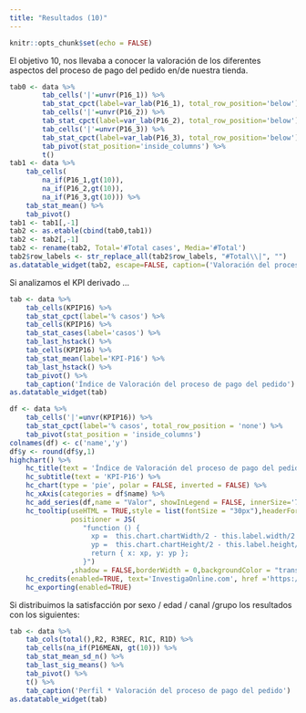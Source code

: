 ```yaml
---
title: "Resultados (10)"
---
```


```r
knitr::opts_chunk$set(echo = FALSE)
```

El objetivo 10, nos llevaba a conocer la valoración de los diferentes aspectos del proceso de pago del pedido en/de nuestra tienda.

```r
tab0 <- data %>%
        tab_cells('|'=unvr(P16_1)) %>% 
        tab_stat_cpct(label=var_lab(P16_1), total_row_position='below') %>%
        tab_cells('|'=unvr(P16_2)) %>% 
        tab_stat_cpct(label=var_lab(P16_2), total_row_position='below') %>%
        tab_cells('|'=unvr(P16_3)) %>% 
        tab_stat_cpct(label=var_lab(P16_3), total_row_position='below') %>%
        tab_pivot(stat_position='inside_columns') %>%
        t()
tab1 <- data %>%
    tab_cells(
        na_if(P16_1,gt(10)),
        na_if(P16_2,gt(10)),
        na_if(P16_3,gt(10))) %>% 
    tab_stat_mean() %>%
    tab_pivot()
tab1 <- tab1[,-1]
tab2 <- as.etable(cbind(tab0,tab1))
tab2 <- tab2[,-1]
tab2 <- rename(tab2, Total='#Total cases', Media='#Total')
tab2$row_labels <- str_replace_all(tab2$row_labels, "#Total\\|", "")
as.datatable_widget(tab2, escape=FALSE, caption=('Valoración del proceso de pago del pedido'))
```

Si analizamos el KPI derivado ...

```r
tab <- data %>%
	tab_cells(KPIP16) %>%
	tab_stat_cpct(label='% casos') %>%
    tab_cells(KPIP16) %>%
    tab_stat_cases(label='casos') %>%
    tab_last_hstack() %>%
    tab_cells(KPIP16) %>%
    tab_stat_mean(label='KPI-P16') %>%
    tab_last_hstack() %>%
	tab_pivot() %>%
    tab_caption('Índice de Valoración del proceso de pago del pedido')
as.datatable_widget(tab)
```

```r
df <- data %>%
	tab_cells('|'=unvr(KPIP16)) %>%
	tab_stat_cpct(label='% casos', total_row_position = 'none') %>%
	tab_pivot(stat_position = 'inside_columns')
colnames(df) <- c('name','y')
df$y <- round(df$y,1)
highchart() %>%
    hc_title(text = 'Índice de Valoración del proceso de pago del pedido') %>% 
    hc_subtitle(text = 'KPI-P16') %>% 
    hc_chart(type = 'pie', polar = FALSE, inverted = FALSE) %>% 
    hc_xAxis(categories = df$name) %>%
    hc_add_series(df,name = "Valor", showInLegend = FALSE, innerSize='75%',dataLabels = list(format="{point.name}<br>({point.y}%)"))%>%
    hc_tooltip(useHTML = TRUE,style = list(fontSize = "30px"),headerFormat = "",pointFormat = paste("<br><div style='text-align: center;'>Índice <b><br>",round(mean(data$KPIP16, na.rm = TRUE), 1),"</div>"),
               positioner = JS(
                  "function () {
                    xp =  this.chart.chartWidth/2 - this.label.width/2
                    yp =  this.chart.chartHeight/2 - this.label.height/2
                    return { x: xp, y: yp };
                  }")
               ,shadow = FALSE,borderWidth = 0,backgroundColor = "transparent",hideDelay = 9999) %>%
    hc_credits(enabled=TRUE, text='InvestigaOnline.com', href ='https://www.investigaonline.com') %>%
    hc_exporting(enabled=TRUE)
```

Si distribuimos la satisfacción por sexo / edad / canal /grupo los resultados con los siguientes:

```r
tab <- data %>%
    tab_cols(total(),R2, R3REC, R1C, R1D) %>%
    tab_cells(na_if(P16MEAN, gt(10))) %>%
    tab_stat_mean_sd_n() %>%
    tab_last_sig_means() %>%
	tab_pivot() %>%
    t() %>%
    tab_caption('Perfil * Valoración del proceso de pago del pedido')
as.datatable_widget(tab)
```


